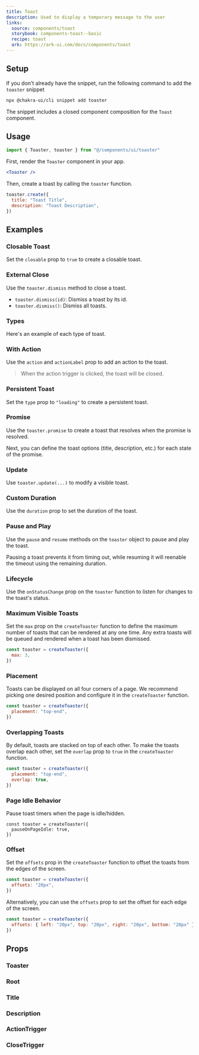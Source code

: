 ```yaml
---
title: Toast
description: Used to display a temporary message to the user
links:
  source: components/toast
  storybook: components-toast--basic
  recipe: toast
  ark: https://ark-ui.com/docs/components/toast
---
```


<ExampleTabs name="toaster-basic" />

## Setup

If you don't already have the snippet, run the following command to add the
`toaster` snippet

```sh
npx @chakra-ui/cli snippet add toaster
```

The snippet includes a closed component composition for the `Toast` component.

## Usage

```jsx
import { Toaster, toaster } from "@/components/ui/toaster"
```

First, render the `Toaster` component in your app.

```jsx
<Toaster />
```

Then, create a toast by calling the `toaster` function.

```jsx
toaster.create({
  title: "Toast Title",
  description: "Toast Description",
})
```

## Examples

### Closable Toast

Set the `closable` prop to `true` to create a closable toast.

<ExampleTabs name="toaster-closable" />

### External Close

Use the `toaster.dismiss` method to close a toast.

- `toaster.dismiss(id)`: Dismiss a toast by its id.
- `toaster.dismiss()`: Dismiss all toasts.

<ExampleTabs name="toaster-with-external-close" />

### Types

Here's an example of each type of toast.

<ExampleTabs name="toaster-with-status" />

### With Action

Use the `action` and `actionLabel` prop to add an action to the toast.

> When the action trigger is clicked, the toast will be closed.

<ExampleTabs name="toaster-with-action" />

### Persistent Toast

Set the `type` prop to `"loading"` to create a persistent toast.

<ExampleTabs name="toaster-persistent" />

### Promise

Use the `toaster.promise` to create a toast that resolves when the promise is
resolved.

Next, you can define the toast options (title, description, etc.) for each state
of the promise.

<ExampleTabs name="toaster-with-promise" />

### Update

Use `toaster.update(...)` to modify a visible toast.

<ExampleTabs name="toaster-with-update" />

### Custom Duration

Use the `duration` prop to set the duration of the toast.

<ExampleTabs name="toaster-with-duration" />

### Pause and Play

Use the `pause` and `resume` methods on the `toaster` object to pause and play
the toast.

Pausing a toast prevents it from timing out, while resuming it will reenable the
timeout using the remaining duration.

<ExampleTabs name="toaster-pause-and-play" />

### Lifecycle

Use the `onStatusChange` prop on the `toaster` function to listen for changes to
the toast's status.

<ExampleTabs name="toaster-lifecycle" />

### Maximum Visible Toasts

Set the `max` prop on the `createToaster` function to define the maximum number
of toasts that can be rendered at any one time. Any extra toasts will be queued
and rendered when a toast has been dismissed.

```jsx title="@/components/ui/toaster.tsx"
const toaster = createToaster({
  max: 3,
})
```

### Placement

Toasts can be displayed on all four corners of a page. We recommend picking one
desired position and configure it in the `createToaster` function.

```jsx title="@/components/ui/toaster.tsx"
const toaster = createToaster({
  placement: "top-end",
})
```

### Overlapping Toasts

By default, toasts are stacked on top of each other. To make the toasts overlap
each other, set the `overlap` prop to `true` in the `createToaster` function.

```jsx title="@/components/ui/toaster.tsx"
const toaster = createToaster({
  placement: "top-end",
  overlap: true,
})
```

### Page Idle Behavior

Pause toast timers when the page is idle/hidden.

```tsx title="@/components/ui/toaster.tsx"
const toaster = createToaster({
  pauseOnPageIdle: true,
})
```

### Offset

Set the `offsets` prop in the `createToaster` function to offset the toasts from
the edges of the screen.

```jsx title="@/components/ui/toaster.tsx"
const toaster = createToaster({
  offsets: "20px",
})
```

Alternatively, you can use the `offsets` prop to set the offset for each edge of
the screen.

```jsx title="@/components/ui/toaster.tsx"
const toaster = createToaster({
  offsets: { left: "20px", top: "20px", right: "20px", bottom: "20px" },
})
```

## Props

### Toaster

<PropTable component="Toaster" part="Toaster" />

### Root

<PropTable component="Toast" part="Root" />

### Title

<PropTable component="Toast" part="Title" />

### Description

<PropTable component="Toast" part="Description" />

### ActionTrigger

<PropTable component="Toast" part="ActionTrigger" />

### CloseTrigger

<PropTable component="Toast" part="CloseTrigger" />
